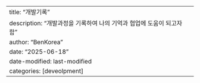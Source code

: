 ---
title: "개발기록"
description: "개발과정을 기록하여 나의 기억과 협업에 도움이 되고자 함"
author: "BenKorea"
date: "2025-06-18"
date-modified: last-modified
categories: [deveolpment]
---